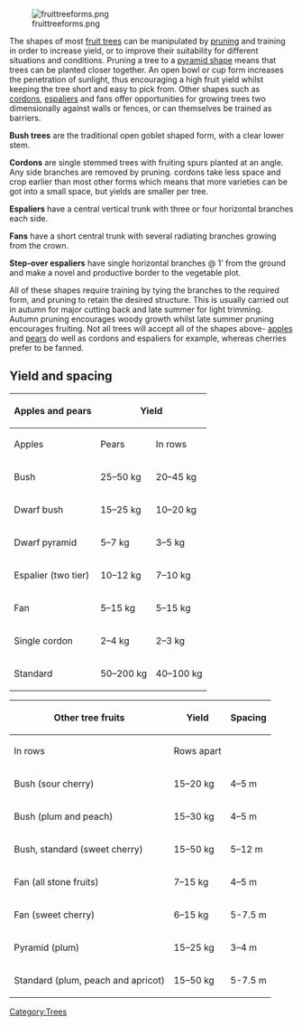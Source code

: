 [[Image:fruittreeforms.png|right]]

The shapes of most [[fruit trees]] can be manipulated by [[Pruning fruit trees|pruning]] and training in order to
increase yield, or to improve their suitability for different situations and conditions.
Pruning a tree to a [[pyramid shape]] means that trees can be planted closer together. An
open bowl or cup form increases the penetration of sunlight, thus encouraging a high
fruit yield whilst keeping the tree short and easy to pick from. Other shapes such as
[[cordon]]s, [[espalier]]s and fans offer opportunities for growing trees two dimensionally
against walls or fences, or can themselves be trained as barriers.


'''Bush trees''' are the traditional open goblet shaped form, with a clear lower stem.

'''Cordons''' are single stemmed trees with fruiting spurs planted at an angle. Any side
branches are removed by pruning. cordons take less space and crop earlier than most
other forms which means that more varieties can be got into a small space, but yields
are smaller per tree.

'''Espaliers''' have a central vertical trunk with three or four horizontal branches each side.

'''Fans''' have a short central trunk with several radiating branches growing from the
crown.

'''Step-over espaliers''' have single horizontal branches @ 1’ from the ground and make a
novel and productive border to the vegetable plot.

All of these shapes require training by tying the branches to the required form, and
pruning to retain the desired structure. This is usually carried out in autumn for major
cutting back and late summer for light trimming. Autumn pruning encourages woody
growth whilst late summer pruning encourages fruiting.
Not all trees will accept all of the shapes above- [[Apple (fruit)|apple]]s and [[pear]]s do well as cordons
and espaliers for example, whereas cherries prefer to be fanned.


==Yield and spacing==
{| class="wikitable"
! rowspan=2 | Apples and pears
! colspan=2 | Yield
! colspan=2 | Spacing
|-
! Apples
! Pears
! In rows
! Rows apart
|-
| Bush
| 25–50&nbsp;kg
| 20–45&nbsp;kg
| 4–5 m
| 4–5 m
|-
| Dwarf bush
| 15–25&nbsp;kg
| 10–20&nbsp;kg
| 2.5–5 m
| 2.5–5 m
|-
| Dwarf pyramid
| 5–7&nbsp;kg
| 3–5&nbsp;kg
| 1.5–2 m
| 2 m
|-
| Espalier (two tier)
| 10–12&nbsp;kg
| 7–10&nbsp;kg
| 3–6 m
| 2 m
|-
| Fan
| 5–15&nbsp;kg
| 5–15&nbsp;kg
| 4–5 m
| -
|-
| Single cordon
| 2–4&nbsp;kg
| 2–3&nbsp;kg
| 0.5–1 m
| 2 m
|-
| Standard
| 50–200&nbsp;kg
| 40–100&nbsp;kg
| 6–10 m
| 6–10 m
|}
{| class="wikitable"
! rowspan=2 | Other tree fruits
! rowspan=2 | Yield
! colspan=2 | Spacing
|-
! In rows
! Rows apart
|-
| Bush (sour cherry)
| 15–20&nbsp;kg
| 4–5 m
| 4–5 m
|-
| Bush (plum and peach)
| 15–30&nbsp;kg
| 4–5 m
| 4–5 m
|-
| Bush, standard (sweet cherry)
| 15–50&nbsp;kg
| 5–12 m
| 5–12 m
|-
| Fan (all stone fruits)
| 7–15&nbsp;kg
| 4–5 m
| -
|-
| Fan (sweet cherry)
| 6–15&nbsp;kg
| 5-7.5 m
| -
|-
| Pyramid (plum)
| 15–25&nbsp;kg
| 3–4 m
| 3–4 m
|-
| Standard (plum, peach and apricot)
| 15–50&nbsp;kg
| 5-7.5 m
| 5-7.5 m 
|}

{{attrib permawiki|Fruit tree forms}}
{{attrib wikipedia|Fruit tree forms}}

[[Category:Trees]]
